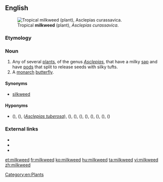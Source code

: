 ==English==
[[File:Asclepias_curassavica13.jpg|thumb|Tropical '''milkweed''' (plant), ''Asclepias curassavica''.]]
===Etymology===
{{compound|milk|weed|lang=en}}

===Noun===
{{en-noun}}

# Any of several [[plant]]s, of the genus ''[[Asclepias]]'', that have a milky [[sap]] and have [[pod]]s that split to release seeds with silky tufts.
# A [[monarch]] [[butterfly]].

====Synonyms====
* [[silkweed]]

====Hyponyms====
* {{sense|plants in genus ''Asclepias''}} {{vern|common milkweed|pedia=1}} ({{taxlink|Asclepias syriaca|species|noshow=1}}), {{vern|clasping milkweed|pedia=1}} ({{taxlink|Asclepias amplexicaulis|species|noshow=1}}), {{vern|butterfly milkweed|pedia=1}} (''[[Asclepias tuberosa]]''), {{vern|fourleaf milkweed|pedia=1}} ({{taxlink|Asclepias quadrifolia|species|noshow=1}}), {{vern|green comet milkweed|pedia=1}} ({{taxlink|Asclepias viridiflora|species|noshow=1}}), {{vern|poke milkweed|pedia=1}} ({{taxlink|Asclepias exaltata|species|noshow=1}}), {{vern|purple milkweed|pedia=1}} ({{taxlink|Asclepias purpurascens|species|noshow=1}}), {{vern|red milkweed|pedia=1}} ({{taxlink|Asclepias rubra|species|noshow=1}}), {{vern|redring milkweed|pedia=1}} ({{taxlink|Asclepias variegata|species|noshow=1}}), {{vern|swamp milkweed|pedia=1}} ({{taxlink|Asclepias incarnata|species|noshow=1}}), {{vern|whorled milkweed|pedia=1}} ({{taxlink|Asclepias verticillata|species|noshow=1}})

===External links===
* {{pedia}}
* {{specieslite|Asclepias}}
* {{R:USDA Plants|ASCLE}}

[[Category:en:Plants]]

[[et:milkweed]]
[[fr:milkweed]]
[[ko:milkweed]]
[[hu:milkweed]]
[[ta:milkweed]]
[[vi:milkweed]]
[[zh:milkweed]]